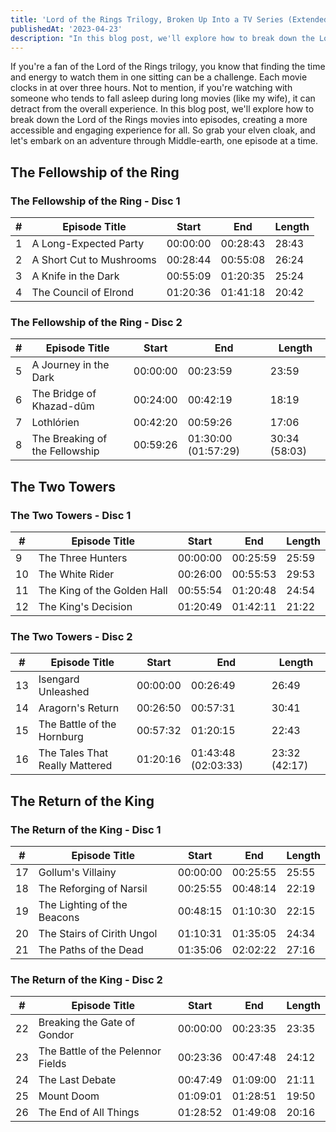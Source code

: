 ```yaml
---
title: 'Lord of the Rings Trilogy, Broken Up Into a TV Series (Extended Editions)'
publishedAt: '2023-04-23'
description: "In this blog post, we'll explore how to break down the Lord of the Rings movies into episodes, creating a more accessible and engaging experience for all. So grab your elven cloak, and let's embark on an adventure through Middle-earth, one episode at a time."
---
```


If you're a fan of the Lord of the Rings trilogy, you know that finding the time and energy to watch them in one sitting can be a challenge. Each movie clocks in at over three hours. Not to mention, if you're watching with someone who tends to fall asleep during long movies (like my wife), it can detract from the overall experience. In this blog post, we'll explore how to break down the Lord of the Rings movies into episodes, creating a more accessible and engaging experience for all. So grab your elven cloak, and let's embark on an adventure through Middle-earth, one episode at a time.

## The Fellowship of the Ring

### The Fellowship of the Ring - Disc 1

| #   | Episode Title            | Start    | End      | Length |
| --- | ------------------------ | -------- | -------- | ------ |
| 1   | A Long-Expected Party    | 00:00:00 | 00:28:43 | 28:43  |
| 2   | A Short Cut to Mushrooms | 00:28:44 | 00:55:08 | 26:24  |
| 3   | A Knife in the Dark      | 00:55:09 | 01:20:35 | 25:24  |
| 4   | The Council of Elrond    | 01:20:36 | 01:41:18 | 20:42  |

### The Fellowship of the Ring - Disc 2

| #   | Episode Title                  | Start    | End                 | Length        |
| --- | ------------------------------ | -------- | ------------------- | ------------- |
| 5   | A Journey in the Dark          | 00:00:00 | 00:23:59            | 23:59         |
| 6   | The Bridge of Khazad-dûm       | 00:24:00 | 00:42:19            | 18:19         |
| 7   | Lothlórien                     | 00:42:20 | 00:59:26            | 17:06         |
| 8   | The Breaking of the Fellowship | 00:59:26 | 01:30:00 (01:57:29) | 30:34 (58:03) |

## The Two Towers

### The Two Towers - Disc 1

| #   | Episode Title               | Start    | End      | Length |
| --- | --------------------------- | -------- | -------- | ------ |
| 9   | The Three Hunters           | 00:00:00 | 00:25:59 | 25:59  |
| 10  | The White Rider             | 00:26:00 | 00:55:53 | 29:53  |
| 11  | The King of the Golden Hall | 00:55:54 | 01:20:48 | 24:54  |
| 12  | The King's Decision         | 01:20:49 | 01:42:11 | 21:22  |

### The Two Towers - Disc 2

| #   | Episode Title                  | Start    | End                 | Length        |
| --- | ------------------------------ | -------- | ------------------- | ------------- |
| 13  | Isengard Unleashed             | 00:00:00 | 00:26:49            | 26:49         |
| 14  | Aragorn's Return               | 00:26:50 | 00:57:31            | 30:41         |
| 15  | The Battle of the Hornburg     | 00:57:32 | 01:20:15            | 22:43         |
| 16  | The Tales That Really Mattered | 01:20:16 | 01:43:48 (02:03:33) | 23:32 (42:17) |

## The Return of the King

### The Return of the King - Disc 1

| #   | Episode Title               | Start    | End      | Length |
| --- | --------------------------- | -------- | -------- | ------ |
| 17  | Gollum's Villainy           | 00:00:00 | 00:25:55 | 25:55  |
| 18  | The Reforging of Narsil     | 00:25:55 | 00:48:14 | 22:19  |
| 19  | The Lighting of the Beacons | 00:48:15 | 01:10:30 | 22:15  |
| 20  | The Stairs of Cirith Ungol  | 01:10:31 | 01:35:05 | 24:34  |
| 21  | The Paths of the Dead       | 01:35:06 | 02:02:22 | 27:16  |

### The Return of the King - Disc 2

| #   | Episode Title                     | Start    | End      | Length |
| --- | --------------------------------- | -------- | -------- | ------ |
| 22  | Breaking the Gate of Gondor       | 00:00:00 | 00:23:35 | 23:35  |
| 23  | The Battle of the Pelennor Fields | 00:23:36 | 00:47:48 | 24:12  |
| 24  | The Last Debate                   | 00:47:49 | 01:09:00 | 21:11  |
| 25  | Mount Doom                        | 01:09:01 | 01:28:51 | 19:50  |
| 26  | The End of All Things             | 01:28:52 | 01:49:08 | 20:16  |
